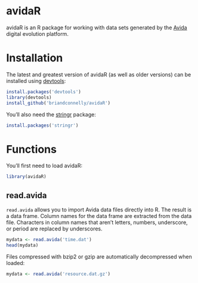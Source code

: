 # avidaR

avidaR is an R package for working with data sets generated by the
[Avida](http://avida.devosoft.org/) digital evolution platform.

# Installation

The latest and greatest version of avidaR (as well as older versions) can be
installed using
[devtools](http://cran.r-project.org/web/packages/devtools/index.html):

```r
install.packages('devtools')
library(devtools)
install_github('briandconnelly/avidaR')
```

You'll also need the [stringr](https://github.com/hadley/stringr) package:

```r
install.packages('stringr')
```    

# Functions

You'll first need to load avidaR:

```r
library(avidaR)
```

## read.avida

`read.avida` allows you to import Avida data files directly into R. The result
is a data frame. Column names for the data frame are extracted from the data
file. Characters in column names that aren't letters, numbers, underscore, or 
period are replaced by underscores.

```r
mydata <- read.avida('time.dat')
head(mydata)
```    

Files compressed with bzip2 or gzip are automatically decompressed when loaded:

```r
mydata <- read.avida('resource.dat.gz')
```